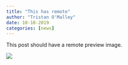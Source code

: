 ```yaml
---
title: "This has remote"
author: "Tristan O'Malley"
date: 10-10-2019
categories: [news]
---
```


This post should have a remote preview image.

![](https://www.charlesteague.com/blog/writing-style/west.jpg)
